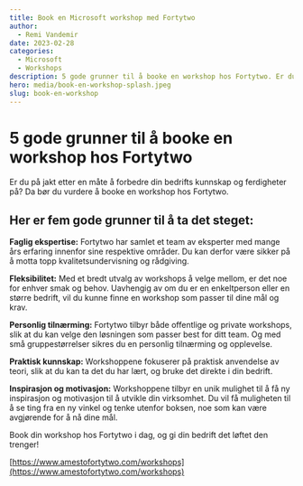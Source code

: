 ```yaml
---
title: Book en Microsoft workshop med Fortytwo
author:
  - Remi Vandemir
date: 2023-02-28
categories:
  - Microsoft
  - Workshops
description: 5 gode grunner til å booke en workshop hos Fortytwo. Er du på jakt etter en måte å forbedre din bedrifts kunnskap og ferdigheter på? Da bør du vurdere å booke en workshop hos Fortytwo.
hero: media/book-en-workshop-splash.jpeg
slug: book-en-workshop
---
```


# 5 gode grunner til å booke en workshop hos Fortytwo

Er du på jakt etter en måte å forbedre din bedrifts kunnskap og ferdigheter på? Da bør du vurdere å booke en workshop hos Fortytwo.

## Her er fem gode grunner til å ta det steget:

**Faglig ekspertise:** Fortytwo har samlet et team av eksperter med mange års erfaring innenfor sine respektive områder. Du kan derfor være sikker på å motta topp kvalitetsundervisning og rådgiving.

**Fleksibilitet:** Med et bredt utvalg av workshops å velge mellom, er det noe for enhver smak og behov. Uavhengig av om du er en enkeltperson eller en større bedrift, vil du kunne finne en workshop som passer til dine mål og krav.

**Personlig tilnærming:** Fortytwo tilbyr både offentlige og private workshops, slik at du kan velge den løsningen som passer best for ditt team. Og med små gruppestørrelser sikres du en personlig tilnærming og opplevelse.

**Praktisk kunnskap:** Workshoppene fokuserer på praktisk anvendelse av teori, slik at du kan ta det du har lært, og bruke det direkte i din bedrift.

**Inspirasjon og motivasjon:** Workshoppene tilbyr en unik mulighet til å få ny inspirasjon og motivasjon til å utvikle din virksomhet. Du vil få muligheten til å se ting fra en ny vinkel og tenke utenfor boksen, noe som kan være avgjørende for å nå dine mål.

Book din workshop hos Fortytwo i dag, og gi din bedrift det løftet den trenger!

[https://www.amestofortytwo.com/workshops](https://www.amestofortytwo.com/workshops)